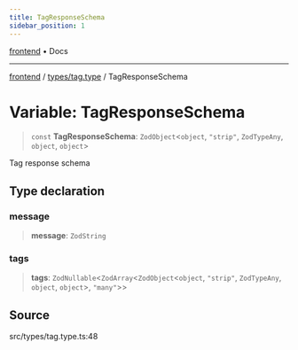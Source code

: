 ```yaml
---
title: TagResponseSchema
sidebar_position: 1
---
```


[frontend](../../..) • Docs

***

[frontend](../../..) / [types/tag.type](..) / TagResponseSchema

# Variable: TagResponseSchema

> `const` **TagResponseSchema**: `ZodObject`\<`object`, `"strip"`, `ZodTypeAny`, `object`, `object`\>

Tag response schema

## Type declaration

### message

> **message**: `ZodString`

### tags

> **tags**: `ZodNullable`\<`ZodArray`\<`ZodObject`\<`object`, `"strip"`, `ZodTypeAny`, `object`, `object`\>, `"many"`\>\>

## Source

src/types/tag.type.ts:48

